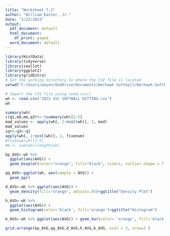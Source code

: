 ```yaml
---
title: "Worksheet 7-2"
author: "William Easter, Jr."
date: "2/22/2023"
output:
  pdf_document: default
  html_document:
    df_print: paged
  word_document: default
---
```


<style type="text/css">

h1.title {
  font-size: 38px;
  text-align: center;
}
h4.author { /* Header 4 - and the author and data headers use this too  */
    font-size: 18px;
  font-family: "Times New Roman", Times, serif;
  text-align: center;
}
h4.date { /* Header 4 - and the author and data headers use this too  */
  font-size: 18px;
  font-family: "Times New Roman", Times, serif;
  text-align: center;
}
</style>




```r
library(HistData)
library(tidyverse)
library(zeallot)
library(ggplot2)
library(gridExtra)
# Set the working directory to where the CSV file is located
setwd("C:/Users/weyen/OneDrive/Documents/Warhawk Softball/Warhawk-Softball")

# Import the CSV file using read.csv()
wh <- read.csv("2022 GSC SOFTBALL HITTING.csv")
wh

summary(wh)
c(q1,md,mm,q3)%<-%summary(wh)[2:5]
mad_values <- apply(wh[, 2:ncol(wh)], 2, mad)
mad_values
iqr<-q3<-q1
apply(wh[, 2:ncol(wh)], 2, fivenum)
#fivenum(wh)[2:5]
#m <- sum(wh)/length(wh)

bp_AVG<-wh %>% 
  ggplot(aes(AVG)) +
  geom_boxplot(color="orange", fill="black", size=1, outlier.shape = 7)

qq_AVG<-ggplot(wh, aes(sample = AVG)) +
  geom_qq()

d_AVG<-wh %>% ggplot(aes(AVG)) +
  geom_density(fill="orange", adjust=.05)+ggtitle("Density Plot")

h_AVG<-wh %>% 
  ggplot(aes(AVG)) + 
  geom_histogram(color='black', fill='orange')+ggtitle("Histogram")

b_AVG<-wh %>% ggplot(aes(AVG)) + geom_bar(color= 'orange', fill='black')+ggtitle("Barplot")

grid.arrange(bp_AVG,qq_AVG,d_AVG,h_AVG,b_AVG, ncol = 3, nrow=2 )
``` 


